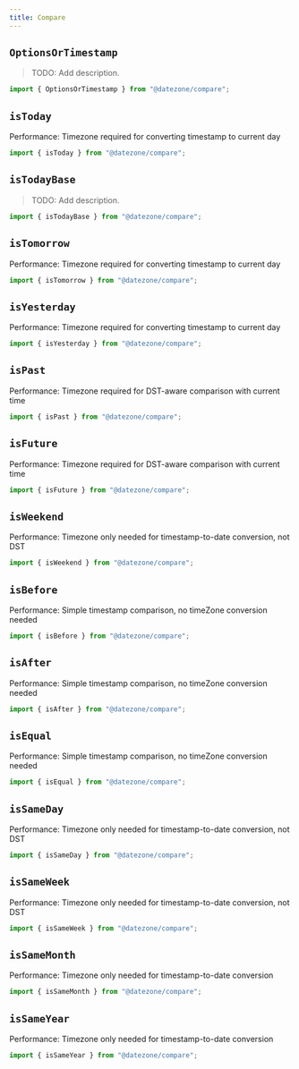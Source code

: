 ```yaml
---
title: Compare
---
```


## `OptionsOrTimestamp`

> TODO: Add description.

```ts
import { OptionsOrTimestamp } from "@datezone/compare";
```

<CodeExample file="reference/compare/OptionsOrTimestamp.ts" title="OptionsOrTimestamp" />

## `isToday`

Performance: Timezone required for converting timestamp to current day

```ts
import { isToday } from "@datezone/compare";
```

<CodeExample file="reference/compare/isToday.ts" title="isToday" />

## `isTodayBase`

> TODO: Add description.

```ts
import { isTodayBase } from "@datezone/compare";
```

<CodeExample file="reference/compare/isTodayBase.ts" title="isTodayBase" />

## `isTomorrow`

Performance: Timezone required for converting timestamp to current day

```ts
import { isTomorrow } from "@datezone/compare";
```

<CodeExample file="reference/compare/isTomorrow.ts" title="isTomorrow" />

## `isYesterday`

Performance: Timezone required for converting timestamp to current day

```ts
import { isYesterday } from "@datezone/compare";
```

<CodeExample file="reference/compare/isYesterday.ts" title="isYesterday" />

## `isPast`

Performance: Timezone required for DST-aware comparison with current time

```ts
import { isPast } from "@datezone/compare";
```

<CodeExample file="reference/compare/isPast.ts" title="isPast" />

## `isFuture`

Performance: Timezone required for DST-aware comparison with current time

```ts
import { isFuture } from "@datezone/compare";
```

<CodeExample file="reference/compare/isFuture.ts" title="isFuture" />

## `isWeekend`

Performance: Timezone only needed for timestamp-to-date conversion, not DST

```ts
import { isWeekend } from "@datezone/compare";
```

<CodeExample file="reference/compare/isWeekend.ts" title="isWeekend" />

## `isBefore`

Performance: Simple timestamp comparison, no timeZone conversion needed

```ts
import { isBefore } from "@datezone/compare";
```

<CodeExample file="reference/compare/isBefore.ts" title="isBefore" />

## `isAfter`

Performance: Simple timestamp comparison, no timeZone conversion needed

```ts
import { isAfter } from "@datezone/compare";
```

<CodeExample file="reference/compare/isAfter.ts" title="isAfter" />

## `isEqual`

Performance: Simple timestamp comparison, no timeZone conversion needed

```ts
import { isEqual } from "@datezone/compare";
```

<CodeExample file="reference/compare/isEqual.ts" title="isEqual" />

## `isSameDay`

Performance: Timezone only needed for timestamp-to-date conversion, not DST

```ts
import { isSameDay } from "@datezone/compare";
```

<CodeExample file="reference/compare/isSameDay.ts" title="isSameDay" />

## `isSameWeek`

Performance: Timezone only needed for timestamp-to-date conversion, not DST

```ts
import { isSameWeek } from "@datezone/compare";
```

<CodeExample file="reference/compare/isSameWeek.ts" title="isSameWeek" />

## `isSameMonth`

Performance: Timezone only needed for timestamp-to-date conversion

```ts
import { isSameMonth } from "@datezone/compare";
```

<CodeExample file="reference/compare/isSameMonth.ts" title="isSameMonth" />

## `isSameYear`

Performance: Timezone only needed for timestamp-to-date conversion

```ts
import { isSameYear } from "@datezone/compare";
```

<CodeExample file="reference/compare/isSameYear.ts" title="isSameYear" />
